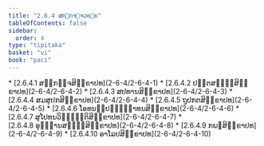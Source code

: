 ```yaml
---
title: "2.6.4 ສກ຺ກຈ຺ຈວຄ຺ຄ"
tableOfContents: false
sidebar:
  order: 4
type: "tipitaka"
basket: "vi"
book: "paci"
---
```



<DynamicBreadcrumb />



<TableOfContents book="paci" section="2.6.4">
* [2.6.4.1 ສກ຺ກຈ຺ຈສິກ຺ຂາປທ](2-6-4/2-6-4-1)
* [2.6.4.2 ປຕ຺ຕສຎ຺ຎີສິກ຺ຂາປທ](2-6-4/2-6-4-2)
* [2.6.4.3 ສປທານສິກ຺ຂາປທ](2-6-4/2-6-4-3)
* [2.6.4.4 ສມສູປກສິກ຺ຂາປທ](2-6-4/2-6-4-4)
* [2.6.4.5 ຖູປກຕສິກ຺ຂາປທ](2-6-4/2-6-4-5)
* [2.6.4.6 ໂອທນປ຺ປຏິຈ຺ຉາທນສິກ຺ຂາປທ](2-6-4/2-6-4-6)
* [2.6.4.7 ສູໂປທນວິຎ຺ຎຕ຺ຕິສິກ຺ຂາປທ](2-6-4/2-6-4-7)
* [2.6.4.8 ອຸຊ຺ຌານສຎ຺ຎີສິກ຺ຂາປທ](2-6-4/2-6-4-8)
* [2.6.4.9 ກພຬສິກ຺ຂາປທ](2-6-4/2-6-4-9)
* [2.6.4.10 ອາໂລປສິກ຺ຂາປທ](2-6-4/2-6-4-10)
</TableOfContents>